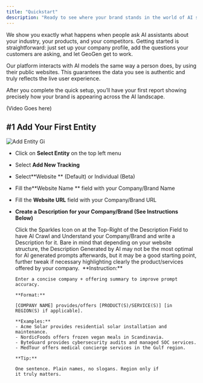 ```yaml
---
title: "Quickstart"
description: "Ready to see where your brand stands in the world of AI search? GeoGen is the clearest path to knowing."
---
```


We show you exactly what happens when people ask AI assistants about your industry, your products, and your competitors. Getting started is straightforward: just set up your company profile, add the questions your customers are asking, and let GeoGen get to work.

<Info>
  Our platform interacts with AI models the same way a person does, by using their public websites. This guarantees the data you see is authentic and truly reflects the live user experience.
</Info>

After you complete the quick setup, you’ll have your first report showing precisely how your brand is appearing across the AI landscape.

(Video Goes here)

## #1 Add Your First Entity

![Add Entity Gi](/images/add-entity.gif)

- Click on **Select Entity** on the top left menu
- Select **Add New Tracking**
- Select\*\*Website \*\* (Default) or Individual (Beta)
- Fill the\*\*Website Name \*\* field with your Company/Brand Name
- Fill the **Website URL** field with your Company/Brand URL
- **Create a Description for your Company/Brand (See Instructions Below)**

  <Accordion title="AI Generated Description" defaultOpen icon="sparkles">
    Click the Sparkles Icon on at the Top-Right of the Description Field to have AI Crawl and Understand your Company/Brand and write a Description for it.

    <Note>
      Bare in mind that depending on your website structure, the Description Generated by AI may not be the most optimal for AI generated prompts afterwards, but it may be a good starting point, further tweak if necessary highlighting clearly the product/services offered by your company. 
    </Note>
  </Accordion>
  <Accordion title="Manual Description" defaultOpen icon="pencil">
    <Note>
      **Instruction:**

      Enter a concise company + offering summary to improve prompt accuracy.

      **Format:**

      [COMPANY NAME] provides/offers [PRODUCT(S)/SERVICE(S)] [in REGION(S) if applicable].

      **Examples:**
      - Acme Solar provides residential solar installation and maintenance.
      - NordicFoods offers frozen vegan meals in Scandinavia.
      - ByteGuard provides cybersecurity audits and managed SOC services.
      - MedTour offers medical concierge services in the Gulf region.

      **Tip:**

      One sentence. Plain names, no slogans. Region only if it truly matters.
    </Note>
  </Accordion>